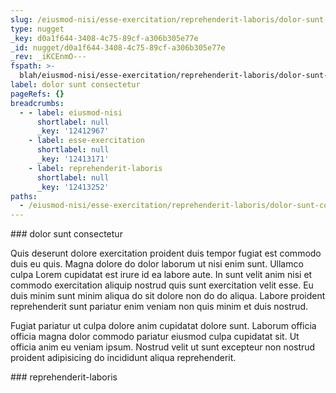 ```yaml
---
slug: /eiusmod-nisi/esse-exercitation/reprehenderit-laboris/dolor-sunt-consectetur
type: nugget
_key: d0a1f644-3408-4c75-89cf-a306b305e77e
_id: nugget/d0a1f644-3408-4c75-89cf-a306b305e77e
_rev: _iKCEnmO---
fspath: >-
  blah/eiusmod-nisi/esse-exercitation/reprehenderit-laboris/dolor-sunt-consectetur.md
label: dolor sunt consectetur
pageRefs: {}
breadcrumbs:
  - - label: eiusmod-nisi
      shortlabel: null
      _key: '12412967'
    - label: esse-exercitation
      shortlabel: null
      _key: '12413171'
    - label: reprehenderit-laboris
      shortlabel: null
      _key: '12413252'
paths:
  - /eiusmod-nisi/esse-exercitation/reprehenderit-laboris/dolor-sunt-consectetur
---
```


<NuggetArea>
<Nugget slug="/eiusmod-nisi/esse-exercitation/reprehenderit-laboris/dolor-sunt-consectetur" type="nugget" _key="d0a1f644-3408-4c75-89cf-a306b305e77e" _id="nugget/d0a1f644-3408-4c75-89cf-a306b305e77e" _rev="_iKCEnmO---" fspath="blah/eiusmod-nisi/esse-exercitation/reprehenderit-laboris/dolor-sunt-consectetur.md" label="dolor sunt consectetur" paths="/eiusmod-nisi/esse-exercitation/reprehenderit-laboris/dolor-sunt-consectetur">
<NuggetBody>
### dolor sunt consectetur

Quis deserunt dolore exercitation proident duis tempor fugiat est commodo duis eu quis. Magna dolore do dolor laborum ut nisi enim sunt. Ullamco culpa Lorem cupidatat est irure id ea labore aute. In sunt velit anim nisi et commodo exercitation aliquip nostrud quis sunt exercitation velit esse. Eu duis minim sunt minim aliqua do sit dolore non do do aliqua. Labore proident reprehenderit sunt pariatur enim veniam non quis minim et duis nostrud.

Fugiat pariatur ut culpa dolore anim cupidatat dolore sunt. Laborum officia officia magna dolor commodo pariatur eiusmod culpa cupidatat sit. Ut officia anim eu veniam ipsum. Nostrud velit ut sunt excepteur non nostrud proident adipisicing do incididunt aliqua reprehenderit.

</NuggetBody>
<Breadcrumbs>
<Crumbs>
<Crumb _key="12412967" label="eiusmod-nisi" /><Crumb _key="12413171" label="esse-exercitation" /><Crumb _key="12413252" label="reprehenderit-laboris" />
</Crumbs>
</Breadcrumbs>
</Nugget>

<NuggetsInbound>
</NuggetsInbound>
<NuggetsOutbound>
</NuggetsOutbound>
</NuggetArea>
<PassagesInbound>
<Passage direction="inbound" type="passage" _key="12413252" _id="passage/12413252" _rev="_iKCEnmK--_" label="reprehenderit-laboris" passage="reprehenderit-laboris" fspath="blah/eiusmod-nisi/esse-exercitation/reprehenderit-laboris" paths="/eiusmod-nisi/esse-exercitation/reprehenderit-laboris" slug="/eiusmod-nisi/esse-exercitation/reprehenderit-laboris">
<NuggetBody>
### reprehenderit-laboris

</NuggetBody>
<Breadcrumbs>
<Crumbs>
<Crumb _key="12412967" label="eiusmod-nisi" /><Crumb _key="12413171" label="esse-exercitation" />
</Crumbs>
</Breadcrumbs>
</Passage>

</PassagesInbound>
<PassagesOutbound>
</PassagesOutbound>
